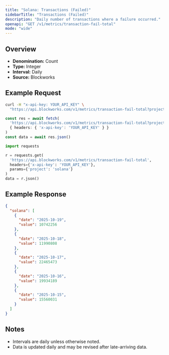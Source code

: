 ```yaml
---
title: "Solana: Transactions (Failed)"
sidebarTitle: "Transactions (Failed)"
description: "Daily number of transactions where a failure occurred."
openapi: "GET /v1/metrics/transaction-fail-total"
mode: "wide"
---
```


## Overview

- **Denomination:** Count
- **Type:** Integer
- **Interval:** Daily
- **Source:** Blockworks

## Example Request

<CodeGroup>

```bash cURL
curl -H "x-api-key: YOUR_API_KEY" \
  "https://api.blockworks.com/v1/metrics/transaction-fail-total?project=solana"
```

```typescript TypeScript
const res = await fetch(
  'https://api.blockworks.com/v1/metrics/transaction-fail-total?project=solana',
  { headers: { 'x-api-key': 'YOUR_API_KEY' } }
)
const data = await res.json()
```

```python Python
import requests

r = requests.get(
  'https://api.blockworks.com/v1/metrics/transaction-fail-total',
  headers={'x-api-key': 'YOUR_API_KEY'},
  params={'project': 'solana'}
)
data = r.json()
```

</CodeGroup>

## Example Response

```json
{
  "solana": [
    {
      "date": "2025-10-19",
      "value": 10742256
    },
    {
      "date": "2025-10-18",
      "value": 11990808
    },
    {
      "date": "2025-10-17",
      "value": 22465473
    },
    {
      "date": "2025-10-16",
      "value": 19934189
    },
    {
      "date": "2025-10-15",
      "value": 15560031
    }
  ]
}
```

## Notes
- Intervals are daily unless otherwise noted.
- Data is updated daily and may be revised after late-arriving data.